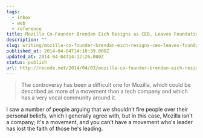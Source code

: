 ```yaml
---
tags:
  - inbox
  - web
  - reference
title: Mozilla Co-Founder Brendan Eich Resigns as CEO, Leaves Foundation Board
description: ""
slug: writing/mozilla-co-founder-brendan-eich-resigns-ceo-leaves-foundation-board
published_at: 2014-04-04T14:10:39.000Z
updated_at: 2014-04-04T14:12:26.000Z
status: publish
url: http://recode.net/2014/04/03/mozilla-co-founder-brendan-eich-resigns-as-ceo-and-also-from-foundation-board/
---
```

> The controversy has been a difficult one for Mozilla, which could be described as more of a movement than a tech company and which has a very vocal community around it.

I saw a number of people arguing that we shouldn't fire people over their personal beliefs, which I generally agree with, but in this case, Mozilla isn't a company; it's a movement, and you can't have a movement who's leader has lost the faith of those he's leading.
